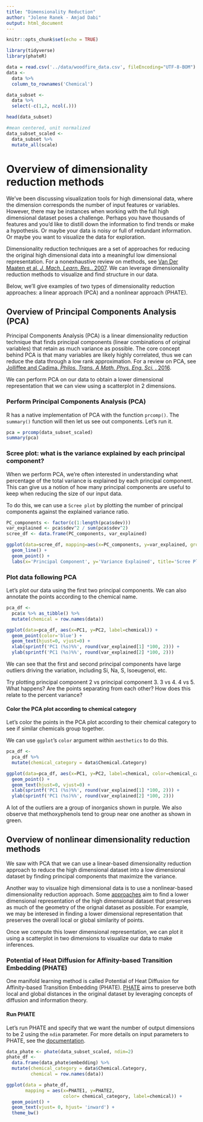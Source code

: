 ```yaml
---
title: "Dimensionality Reduction"
author: "Jolene Ranek - Amjad Dabi"
output: html_document
---
```


```r
knitr::opts_chunk$set(echo = TRUE)
```


```r
library(tidyverse)
library(phateR)
```


```r
data = read.csv('../data/woodfire_data.csv', fileEncoding="UTF-8-BOM")
data <-
  data %>% 
  column_to_rownames('Chemical')

data_subset <-
  data %>% 
  select(-c(1,2, ncol(.)))

head(data_subset)
```

```r
#mean centered, unit normalized
data_subset_scaled <-
  data_subset %>% 
  mutate_all(scale)
```

# Overview of dimensionality reduction methods

We've been discussing visualization tools for high dimensional data, where the dimension corresponds the number of input features or variables. However, there may be instances when working with the full high dimensional dataset poses a challenge. Perhaps you have thousands of features and you'd like to distill down the information to find trends or make a hypothesis. Or maybe your data is noisy or full of redundant information. Or maybe you want to visualize the data for exploration.

Dimensionality reduction techniques are a set of approaches for reducing the original high dimensional data into a meaningful low dimensional representation. For a nonexhaustive review on methods, see [Van Der Maaten et al. _J. Mach. Learn. Res._. 2007](https://www.researchgate.net/publication/228657549_Dimensionality_Reduction_A_Comparative_Review). We can leverage dimensionality reduction methods to visualize and find structure in our data.

Below, we'll give examples of two types of dimensionality reduction approaches: a linear approach (PCA) and a nonlinear approach (PHATE).

## Overview of Principal Components Analysis (PCA)

Principal Components Analysis (PCA) is a linear dimensionality reduction technique that finds principal components (linear combinations of original variables) that retain as much variance as possible. The core concept behind PCA is that many variables are likely highly correlated, thus we can reduce the data through a low rank approximation. 
For a review on PCA, see [Jolliffee and Cadima. _Philos. Trans. A Math. Phys. Eng. Sci._ . 2016 ](https://doi.org/10.1098/rsta.2015.0202).


We can perform PCA on our data to obtain a lower dimensional representation that we can view using a scatterplot in 2 dimensions.

### Perform Principal Components Analysis (PCA)
R has a native implementation of PCA with the function `prcomp()`. The `summary()` function will then let us see out components. Let's run it.

```r
pca = prcomp(data_subset_scaled)
summary(pca)
```
### Scree plot: what is the variance explained by each principal component? 
When we perform PCA, we're often interested in understanding what percentage of the total variance is explained by each principal component. This can give us a notion of how many principal components are useful to keep when reducing the size of our input data.

To do this, we can use a `Scree plot` by plotting the number of principal components against the explained variance ratio.

```r
PC_components <- factor(c(1:length(pca$sdev))) 
var_explained <- pca$sdev^2 / sum(pca$sdev^2)
scree_df <- data.frame(PC_components, var_explained)

ggplot(data=scree_df, mapping=aes(x=PC_components, y=var_explained, group=1)) +
  geom_line() +
  geom_point() +
  labs(x='Principal Component', y='Variance Explained', title='Scree Plot')

```

### Plot data following PCA

Let's plot our data using the first two principal components. We can also annotate the points according to the chemical name. 

```r
pca_df <- 
  pca$x %>% as_tibble() %>% 
  mutate(chemical = row.names(data))

ggplot(data=pca_df, aes(x=PC1, y=PC2, label=chemical)) +
  geom_point(color='blue') +
  geom_text(hjust=0, vjust=0) +
  xlab(sprintf('PC1 (%s)%%', round(var_explained[1] *100, 2))) +
  ylab(sprintf('PC1 (%s)%%', round(var_explained[2] *100, 2)))
```

We can see that the first and second principal components have large outliers driving the variation, including Si, Na, S, Isoeugenol, etc. 

Try plotting principal component 2 vs principal component 3. 3 vs 4. 4 vs 5. What happens? Are the points separating from each other? How does this relate to the percent variance? 

#### Color the PCA plot according to chemical category

Let's color the points in the PCA plot according to their chemical category to see if similar chemicals group together.

We can use `ggplot`'s `color` argument within `aesthetics` to do this.

```r
pca_df <-
  pca_df %>% 
  mutate(chemical_category = data$Chemical.Category)

ggplot(data=pca_df, aes(x=PC1, y=PC2, label=chemical, color=chemical_category)) +
  geom_point() +
  geom_text(hjust=0, vjust=0) +
  xlab(sprintf('PC1 (%s)%%', round(var_explained[1] *100, 2))) +
  ylab(sprintf('PC1 (%s)%%', round(var_explained[2] *100, 2)))
```

A lot of the outliers are a group of inorganics shown in purple. We also observe that methoxyphenols tend to group near one another as shown in green.

## Overview of nonlinear dimensionality reduction methods

We saw with PCA that we can use a linear-based dimensionality reduction approach to reduce the high dimensional dataset into a low dimensional dataset by finding principal components that maximize the variance.

Another way to visualize high dimensional data is to use a nonlinear-based dimensionality reduction approach. Some [approaches](https://scikit-learn.org/stable/modules/manifold.html) aim to find a lower dimensional representation of the high dimensional dataset that preserves as much of the geometry of the orignal dataset as possible. For example, we may be interesed in finding a lower dimensional representation that preserves the overall local or global similarity of points. 


Once we compute this lower dimensional representation, we can plot it using a scatterplot in two dimensions to visualize our data to make inferences.

### Potential of Heat Diffusion for Affinity-based Transition Embedding (PHATE)

One manifold learning method is called Potential of Heat Diffusion for Affinity-based Transition Embedding (PHATE). [PHATE](https://doi.org/10.1038/s41587-019-0336-3) aims to preserve both local and global distances in the original dataset by leveraging concepts of diffusion and information theory. 

#### Run PHATE

Let's run PHATE and specify that we want the number of output dimensions to be 2 using the `ndim` parameter. For more details on input parameters to PHATE, see the [documentation](https://github.com/KrishnaswamyLab/phateR/blob/master/README.md).

```r

data_phate <- phate(data_subset_scaled, ndim=2)
phate_df <- 
  data.frame(data_phate$embedding) %>% 
  mutate(chemical_category = data$Chemical.Category,
         chemical = row.names(data))

ggplot(data = phate_df, 
       mapping = aes(x=PHATE1, y=PHATE2, 
                     color= chemical_category, label=chemical)) +
  geom_point() +
  geom_text(vjust= 0, hjust= 'inward') +
  theme_bw()

```

